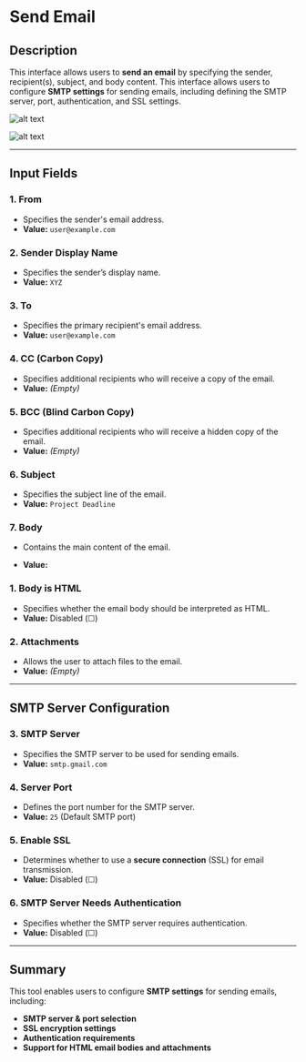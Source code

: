 # **Send Email**

## **Description**

This interface allows users to **send an email** by specifying the sender, recipient(s), subject, and body content. This interface allows users to configure **SMTP settings** for sending emails, including defining the SMTP server, port, authentication, and SSL settings.

![alt text](../assets/email/send-email.png)

![alt text](../assets/email/send-email2.png)

---

## **Input Fields**

### **1. From**

- Specifies the sender's email address.
- **Value:** `user@example.com`

### **2. Sender Display Name**

- Specifies the sender’s display name.
- **Value:** `XYZ`

### **3. To**

- Specifies the primary recipient's email address.
- **Value:** `user@example.com`

### **4. CC (Carbon Copy)**

- Specifies additional recipients who will receive a copy of the email.
- **Value:** _(Empty)_

### **5. BCC (Blind Carbon Copy)**

- Specifies additional recipients who will receive a hidden copy of the email.
- **Value:** _(Empty)_

### **6. Subject**

- Specifies the subject line of the email.
- **Value:** `Project Deadline`

### **7. Body**

- Contains the main content of the email.

- **Value:**

### **1. Body is HTML**

- Specifies whether the email body should be interpreted as HTML.
- **Value:** Disabled (☐)

### **2. Attachments**

- Allows the user to attach files to the email.
- **Value:** _(Empty)_

---

## **SMTP Server Configuration**

### **3. SMTP Server**

- Specifies the SMTP server to be used for sending emails.
- **Value:** `smtp.gmail.com`

### **4. Server Port**

- Defines the port number for the SMTP server.
- **Value:** `25` (Default SMTP port)

### **5. Enable SSL**

- Determines whether to use a **secure connection** (SSL) for email transmission.
- **Value:** Disabled (☐)

### **6. SMTP Server Needs Authentication**

- Specifies whether the SMTP server requires authentication.
- **Value:** Disabled (☐)

---

## **Summary**

This tool enables users to configure **SMTP settings** for sending emails, including:

- **SMTP server & port selection**
- **SSL encryption settings**
- **Authentication requirements**
- **Support for HTML email bodies and attachments**
